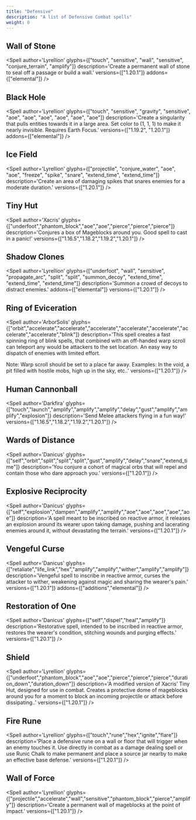 ```yaml
---
title: "Defensive"
description: "A list of Defensive Combat spells"
weight: 0
---
```



## Wall of Stone
<Spell
    author='Lyrellion'
    glyphs={["touch", "sensitive", "wall", "sensitive", "conjure_terrain", "amplify"]}
    description='Create a permanent wall of stone to seal off a passage or build a wall.'
    versions={["1.20.1"]}
    addons={["elemental"]}
/>

## Black Hole
<Spell
    author='Lyrellion'
    glyphs={["touch", "sensitive", "gravity", "sensitive", "aoe", "aoe", "aoe", "aoe", "aoe", "aoe"]}
    description='Create a singularity that pulls entities towards it in a large area. Set color to (1, 1, 1) to make it nearly invisible. Requires Earth Focus.'
    versions={["1.19.2", "1.20.1"]}
    addons={["elemental"]}
/>

## Ice Field
<Spell
    author='Lyrellion'
    glyphs={["projectile", "conjure_water", "aoe", "aoe", "freeze", "spike", "snare", "extend_time", "extend_time"]}
    description='Create an area of damaging spikes that snares enemies for a moderate duration.'
    versions={["1.20.1"]}
/>

## Tiny Hut
<Spell
    author='Xacris'
    glyphs={["underfoot","phantom_block","aoe","aoe","pierce","pierce","pierce"]}
    description='Conjures a box of Mageblocks around you. Good spell to cast in a panic!'
    versions={["1.16.5","1.18.2","1.19.2","1.20.1"]}
/>

## Shadow Clones
<Spell
    author='Lyrellion'
    glyphs={["underfoot", "wall", "sensitive", "propagate_arc", "split", "split", "summon_decoy", "extend_time", "extend_time", "extend_time"]}
    description='Summon a crowd of decoys to distract enemies.'
    addons={["elemental"]}
    versions={["1.20.1"]}
/>

## Ring of Eviceration
<Spell
    author='ArborSolis'
    glyphs={["orbit","accelerate","accelerate","accelerate","accelerate","accelerate","accelerate","accelerate","blink"]}
    description='This spell creates a fast spinning ring of blink spells, that combined with an off-handed warp scroll can teleport any would be attackers to the set location. An easy way to dispatch of enemies with limited effort.

Note: Warp scroll should be set to a place far away. Examples: In the void, a pit filled with hostile mobs, high up in the sky, etc..'
    versions={["1.20.1"]}
/>

## Human Cannonball
<Spell
    author='Darkfira'
    glyphs={["touch","launch","amplify","amplify","amplify","delay","gust","amplify","amplify","explosion"]}
    description='Send Melee attackers flying in a fun way!'
    versions={["1.16.5","1.18.2","1.19.2","1.20.1"]}
/>

## Wards of Distance
<Spell
    author='Danicus'
    glyphs={["self","orbit","split","split","split","gust","amplify","delay","snare","extend_time"]}
    description='You conjure a cohort of magical orbs that will repel and contain those who dare approach you.'
    versions={["1.20.1"]}
/>

## Explosive Reciprocity
<Spell
    author='Danicus'
    glyphs={["self","explosion","dampen","amplify","amplify","aoe","aoe","aoe","aoe","aoe"]}
    description='A spell meant to be inscribed on reactive armor, it releases an explosion around its wearer upon taking damage, pushing and lacerating enemies around it, without devastating the terrain.'
    versions={["1.20.1"]}
/>

## Vengeful Curse
<Spell
    author='Danicus'
    glyphs={["retaliate","life_link","hex","amplify","amplify","wither","amplify","amplify"]}
    description='Vengeful spell to inscribe in reactive armor, curses the attacker to wither, weakening against magic and sharing the wearer&apos;s pain.'
    versions={["1.20.1"]}
    addons={["additions","elemental"]}
/>

## Restoration of One
<Spell
    author='Danicus'
    glyphs={["self","dispel","heal","amplify"]}
    description='Restorative spell, intended to be inscribed in reactive armor, restores the wearer&apos;s condition, stitching wounds and purging effects.'
    versions={["1.20.1"]}
/>

## Shield
<Spell
    author='Lyrellion'
    glyphs={["underfoot","phantom_block","aoe","aoe","pierce","pierce","pierce","duration_down","duration_down"]}
    description='A modified version of Xacris&rsquo; Tiny Hut, designed for use in combat.  Creates a protective dome of mageblocks around you for a moment to block an incoming projectile or attack before dissipating..'
    versions={["1.20.1"]}
/>

## Fire Rune
<Spell
    author='Lyrellion'
    glyphs={["touch","rune","hex","ignite","flare"]}
    description='Place a defensive rune on a wall or floor that will trigger when an enemy touches it.  Use directly in combat as a damage dealing spell or use Runic Chalk to make permanent and place a source jar nearby to make an effective base defense.'
    versions={["1.20.1"]}
/>

## Wall of Force
<Spell
    author='Lyrellion'
    glyphs={["projectile","accelerate","wall","sensitive","phantom_block","pierce","amplify"]}
    description='Create a permanent wall of mageblocks at the point of impact.'
    versions={["1.20.1"]}
/>

